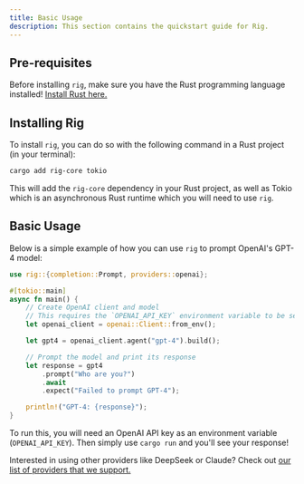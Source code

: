 ```yaml
---
title: Basic Usage
description: This section contains the quickstart guide for Rig.
---
```


## Pre-requisites

Before installing `rig`, make sure you have the Rust programming language installed! [Install Rust here.](https://www.rust-lang.org/tools/install)

## Installing Rig

To install `rig`, you can do so with the following command in a Rust project (in your terminal):

```bash
cargo add rig-core tokio
```

This will add the `rig-core` dependency in your Rust project, as well as Tokio which is an asynchronous Rust runtime which you will need to use `rig`.

## Basic Usage

Below is a simple example of how you can use `rig` to prompt OpenAI's GPT-4 model:

```rust
use rig::{completion::Prompt, providers::openai};

#[tokio::main]
async fn main() {
    // Create OpenAI client and model
    // This requires the `OPENAI_API_KEY` environment variable to be set.
    let openai_client = openai::Client::from_env();

    let gpt4 = openai_client.agent("gpt-4").build();

    // Prompt the model and print its response
    let response = gpt4
        .prompt("Who are you?")
        .await
        .expect("Failed to prompt GPT-4");

    println!("GPT-4: {response}");
}
```

To run this, you will need an OpenAI API key as an environment variable (`OPENAI_API_KEY`). Then simply use `cargo run` and you'll see your response!

Interested in using other providers like DeepSeek or Claude? Check out [our list of providers that we support.](/docs/integrations/model_providers)
